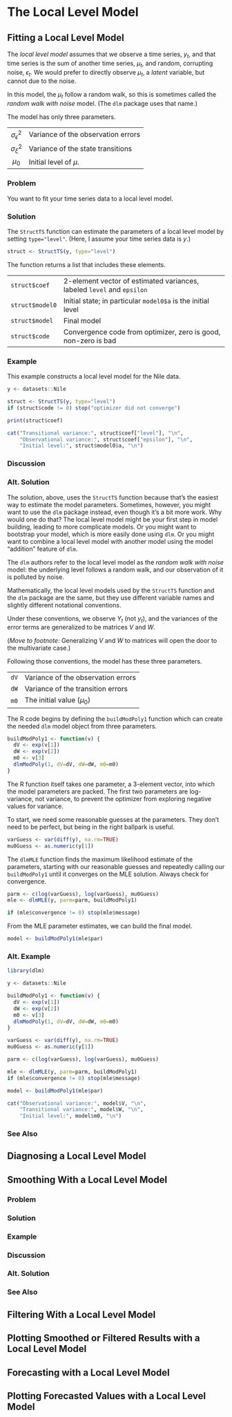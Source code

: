 # The Local Level Model {#localLevel}

## Fitting a Local Level Model

The *local level model* assumes that we observe a time series, $y_{t}$,
and that time series is the sum of another time series, $\mu_{t}$,
and random, corrupting noise, $\epsilon_{t}$.
We would prefer to directly observe $\mu_{t}$,
a *latent* variable,
but cannot due to the noise.

\begin{eqnarray*}
  y_{t} & = & \mu_{t} + \epsilon_{t}, \qquad \epsilon_{t} \sim N(0, \sigma_{\epsilon}^{2}) \\
  \mu_{t} & = & \mu_{t-1} + \xi_{t}, \qquad \xi_{t} \sim N(0, \sigma_{\xi}^{2})
\end{eqnarray*}

In this model, the $\mu_{t}$ follow a random walk,
so this is sometimes called the *random walk with noise* model.
(The `dlm` package uses that name.)

The model has only three parameters.

------------------------- -----------------------------------
 $\sigma_{\epsilon}^{2}$  Variance of the observation errors
 $\sigma_{\xi}^{2}$       Variance of the state transitions
 $\mu_{0}$                Initial level of $\mu$.
------------------------- -----------------------------------

### Problem {-}
You want to fit your time series data to a local level model.

### Solution {-}
The `StructTS` function can estimate the parameters of a local level model
by setting `type="level"`.
(Here, I assume your time series data is $y$.)

```r
struct <- StructTS(y, type="level")
```

The function returns a list that includes these elements.

----------------- -------------------------------------------------------------------------------
`struct$coef`     2-element vector of estimated variances, labeled `level` and `epsilon`
`struct$model0`   Initial state; in particular `model0$a` is the initial level
`struct$model`    Final model
`struct$code`     Convergence code from optimizer, zero is good, non-zero is bad
----------------- -----------------------------------------------------------------------------

### Example {-}
This example constructs a local level model for the Nile data.
```r
y <- datasets::Nile

struct <- StructTS(y, type="level")
if (struct$code != 0) stop("optimizer did not converge")

print(struct$coef)

cat("Transitional variance:", struct$coef["level"], "\n",
    "Observational variance:", struct$coef["epsilon"], "\n",
    "Initial level:", struct$model0$a, "\n")
```

### Discussion {-}

### Alt. Solution {-}

The solution, above,
uses the `StructTS` function because that's the easiest way to estimate the model parameters.
Sometimes, however, you might want to use the `dlm` package instead,
even though it's a bit more work.
Why would one do that?
The local level model might be your first step in model building,
leading to more complicate models.
Or you might want to bootstrap your model, which is more easily done using `dlm`.
Or you might want to combine a local level model with another model
using the model "addition" feature of `dlm`.

The `dlm` authors refer to the local level model as
the _random walk with noise_ model:
the underlying level follows a random walk,
and our observation of it is polluted by noise.

Mathematically, the local level models used by the `StructTS` function and the `dlm` package
are the same,
but they use different variable names
and slightly different notational conventions.

\begin{eqnarray*}
  Y_{t} & = & \mu_{t} + v_{t}, \qquad v_{t} \sim N(0, V) \\
  \mu_{t} & = & \mu_{t-1} + w_{t}, \qquad w_{t} \sim N(0, W)
\end{eqnarray*}

Under these conventions,
we observe $Y_{t}$ (not $y_{t}$),
and the variances of the error terms are generalized to be matrices $V$ and $W$.

(*Move to footnote:* Generalizing $V$ and $W$ to matrices will open the door to the multivariate case.)

Following those conventions, the model has these three parameters.

------ ------------------------------------
 `dV`  Variance of the observation errors
 `dW`  Variance of the transition errors
 `m0`  The initial value ($\mu_{0}$)
------ ------------------------------------

The R code begins by defining the `buildModPoly1` function
which can create the needed `dlm` model object from three parameters.

```r
buildModPoly1 <- function(v) {
  dV <- exp(v[1])
  dW <- exp(v[2])
  m0 <- v[3]
  dlmModPoly(1, dV=dV, dW=dW, m0=m0)
}
```

The R function itself takes one parameter, a 3-element vector,
into which the model parameters are packed.
The first two parameters are log-variance, not variance,
to prevent the optimizer from exploring negative values for variance.

To start, we need some reasonable guesses at the parameters.
They don't need to be perfect, but being in the right ballpark is useful.
```r
varGuess <- var(diff(y), na.rm=TRUE)
mu0Guess <- as.numeric(y[1])
```

The `dlmMLE` function finds the maximum likelihood estimate of the parameters,
starting with our reasonable guesses and
repeatedly calling our `buildModPoly1` until it converges on the MLE solution.
Always check for convergence.

```r
parm <- c(log(varGuess), log(varGuess), mu0Guess)
mle <- dlmMLE(y, parm=parm, buildModPoly1)

if (mle$convergence != 0) stop(mle$message)
```

From the MLE parameter estimates, we can build the final model.
```r
model <- buildModPoly1(mle$par)
```

### Alt. Example {-}

```r
library(dlm)

y <- datasets::Nile

buildModPoly1 <- function(v) {
  dV <- exp(v[1])
  dW <- exp(v[2])
  m0 <- v[3]
  dlmModPoly(1, dV=dV, dW=dW, m0=m0)
}

varGuess <- var(diff(y), na.rm=TRUE)
mu0Guess <- as.numeric(y[1])

parm <- c(log(varGuess), log(varGuess), mu0Guess)

mle <- dlmMLE(y, parm=parm, buildModPoly1)
if (mle$convergence != 0) stop(mle$message)

model <- buildModPoly1(mle$par)

cat("Observational variance:", model$V, "\n",
    "Transitional variance:", model$W, "\n",
    "Initial level:", model$m0, "\n")
```

### See Also {-}

## Diagnosing a Local Level Model

## Smoothing With a Local Level Model

### Problem {-}

### Solution {-}

### Example {-}

### Discussion {-}

### Alt. Solution {-}

### See Also {-}

## Filtering With a Local Level Model

## Plotting Smoothed or Filtered Results with a Local Level Model

## Forecasting with a Local Level Model

## Plotting Forecasted Values with a Local Level Model
